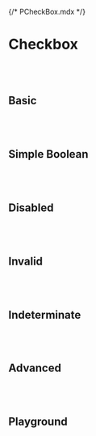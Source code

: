{/* PCheckBox.mdx */}



<Meta of={PCheckBoxStories} />


# Checkbox
<br/>
<br/>

## Basic
<Canvas of={PCheckBoxStories.Basic} />

<br/>
<br/>

## Simple Boolean
<Canvas of={PCheckBoxStories.SimpleBoolean} />

<br/>
<br/>

## Disabled
<Canvas of={PCheckBoxStories.Disabled} />

<br/>
<br/>

## Invalid
<Canvas of={PCheckBoxStories.Invalid} />

<br/>
<br/>

## Indeterminate
<Canvas of={PCheckBoxStories.Indeterminate} />

<br/>
<br/>

## Advanced
<Canvas of={PCheckBoxStories.Advanced} />

<br/>
<br/>

## Playground
<Canvas of={PCheckBoxStories.Playground} />
<Controls of={PCheckBoxStories.Playground} />

<br/>
<br/>
